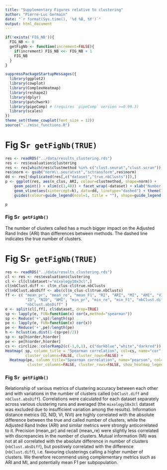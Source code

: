 ```yaml
---
title: "Supplementary Figures relative to clustering"
author: "Pierre-Luc Germain"
date: "`r format(Sys.time(), '%d %B, %Y')`"
output: html_document
---
```


```r
if(!exists('FIG_NB')){
  FIG_NB <- 0
  getFigNb <- function(increment=FALSE){
    if(increment) FIG_NB <<- FIG_NB + 1
    FIG_NB
  }
}

suppressPackageStartupMessages({
  library(ggplot2)
  library(cowplot)
  library(ComplexHeatmap)
  library(reshape2)
  library(dplyr)
  library(patchwork)
  library(pipeComp) # (requires `pipeComp` version >=0.99.3)
  library(scales)
})
theme_set(theme_cowplot(font_size = 12))
source("../misc_functions.R")
```


# Fig S`r getFigNb(TRUE)`

```r
res <- readRDS("../data/results_clustering.rds")
res <- res$evaluation$clustering
res <- res[which(res$clustmethod %in% c("clust.seurat","clust.scran")),]
res$norm <- gsub("norm\\.seuratvst","sctransform",res$norm)
dd <- res[!duplicated(res[,c("dataset","true.nbClusts")]),]
p <- ggplot(res, aes(n_clus, ARI, colour=clustmethod, shape=norm)) + 
    geom_point() + xlim(c(1,40)) + facet_wrap(~dataset) + xlab("Number of clusters") +
    geom_vline(aes(xintercept=k), data=dd, linetype="dashed") + theme(legend.position="bottom") + 
    guides(colour=guide_legend(ncol=1, title = ""), shape=guide_legend(ncol=1, title=""))
```

```r
p
```


### Fig S`r getFigNb()`
The number of clusters called has a much bigger impact on the Adjusted Rand Index (ARI) than differences between methods. The dashed line indicates the true number of clusters.


# Fig S`r getFigNb(TRUE)`

```r
res <- readRDS("../data/results_clustering.rds")
cl <- res <- res$evaluation$clustering
cl <- cl[cl$dataset!="mixology10x3cl",]
cl$nbClust.diff <- cl$n_clus-cl$true.nbClusts
cl$nbClust.absDiff <- abs(cl$n_clus-cl$true.nbClusts)
ff <- c( "mean_pr", "mean_re", "mean_F1", "RI", "ARI", "MI", "AMI", "VI", "NVI", 
         "ID", "NID", "NMI", "min_pr", "min_re", "min_F1", "nbClust.diff",
         "nbClust.absDiff" )
e <- split(cl[,ff], cl$dataset, drop=TRUE)
sp <- lapply(e, FUN=function(x) cor(x,method="spearman"))
sp <- Reduce('+',sp)/length(sp)
pe <- lapply(e, FUN=function(x) cor(x))
pe <- Reduce('+',pe)/length(pe)
h <- hclust(as.dist(1-(sp+pe)/2))
sp <- sp[h$order,h$order]
pe <- pe[h$order,h$order]
cs <- circlize::colorRamp2(c(-1,0,1), c("darkblue","white","darkred"))
Heatmap( sp, column_title = "Spearman correlation", col=cs, name="cor", 
         cluster_columns=FALSE, cluster_rows=FALSE) + 
  Heatmap(pe, column_title="Spearman correlation", name="pearson", col=cs,
          cluster_columns=FALSE, cluster_rows=FALSE, show_heatmap_legend=FALSE)
```

### Fig S`r getFigNb()`
Relationship of various metrics of clustering accuracy between each other and with variations in the number of clusters called (`nbClust.diff` and `nbClust.absDiff`). Correlations were calculated for each dataset separately across various clustering runs and averaged (the `mixology10x3cl` dataset was excluded due to insufficient variation among the results). Information distance metrics (ID, NID, VI, NVI) are highly correlated with the absolute difference between the true and called number of clusters, while the Adjusted Rand Index (ARI) and similar metrics were strongly anticorrelated to it. Precision (mean_pr) and recall (mean_re) were slightly less correlated with discrepancies in the number of clusters. Mutual information (MI) was not at all correlated with the absolute difference in number of clusters (`nbClust.absDiff`), but positively correlated with the difference (`nbClust.diff`), i.e. favouring clusterings calling a higher number of clusters. We therefore recommend using complementary metrics such as ARI and MI, and potentially mean F1 per subpopulation.

\newpage
